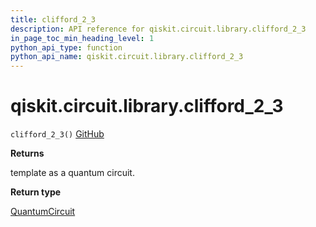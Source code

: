 ```yaml
---
title: clifford_2_3
description: API reference for qiskit.circuit.library.clifford_2_3
in_page_toc_min_heading_level: 1
python_api_type: function
python_api_name: qiskit.circuit.library.clifford_2_3
---
```


# qiskit.circuit.library.clifford\_2\_3

<span id="qiskit.circuit.library.clifford_2_3" />

`clifford_2_3()` [GitHub](https://github.com/qiskit/qiskit/tree/stable/0.20/qiskit/circuit/library/templates/clifford/clifford_2_3.py "view source code")

**Returns**

template as a quantum circuit.

**Return type**

[QuantumCircuit](qiskit.circuit.QuantumCircuit "qiskit.circuit.QuantumCircuit")

